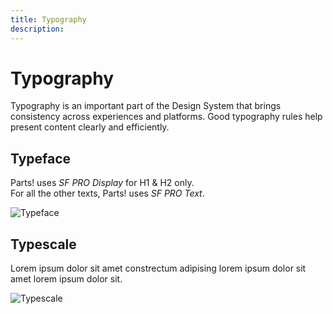 ```yaml
---
title: Typography
description: 
---
```


# Typography

Typography is an important part of the Design System that brings consistency across experiences and platforms. Good typography rules help present content clearly and efficiently.

## Typeface

Parts! uses *SF PRO Display* for H1 & H2 only. <br/>
For all the other texts, Parts! uses *SF PRO Text*.

![Typeface](/typeface.png)

## Typescale

Lorem ipsum dolor sit amet constrectum adipising lorem ipsum dolor sit amet lorem ipsum dolor sit.

![Typescale](/typescale.png)